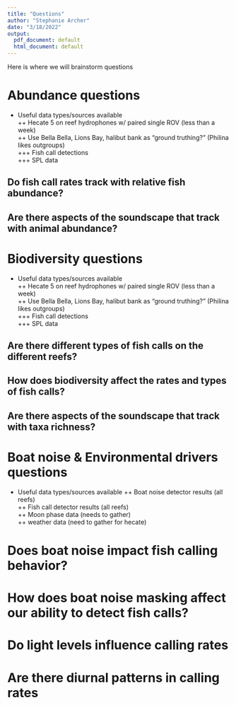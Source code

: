 ```yaml
---
title: "Questions"
author: "Stephanie Archer"
date: "3/18/2022"
output:
  pdf_document: default
  html_document: default
---
```

 
Here is where we will brainstorm questions

# Abundance questions 

+ Useful data types/sources available  
++ Hecate 5 on reef hydrophones w/ paired single ROV (less than a week)  
++ Use Bella Bella, Lions Bay, halibut bank as "ground truthing?" (Philina likes outgroups)  
+++ Fish call detections  
+++ SPL data  

## Do fish call rates track with relative fish abundance?  


## Are there aspects of the soundscape that track with animal abundance?  

# Biodiversity questions  

+ Useful data types/sources available  
++ Hecate 5 on reef hydrophones w/ paired single ROV (less than a week)  
++ Use Bella Bella, Lions Bay, halibut bank as "ground truthing?" (Philina likes outgroups)  
+++ Fish call detections  
+++ SPL data  

## Are there different types of fish calls on the different reefs?  

## How does biodiversity affect the rates and types of fish calls?  

## Are there aspects of the soundscape that track with taxa richness?  


# Boat noise & Environmental drivers questions  

+ Useful data types/sources available 
++ Boat noise detector results (all reefs)  
++ Fish call detector results (all reefs)  
++ Moon phase data (needs to gather)  
++ weather data (need to gather for hecate)  


# Does boat noise impact fish calling behavior?  

# How does boat noise masking affect our ability to detect fish calls?  
 
# Do light levels influence calling rates  

# Are there diurnal patterns in calling rates  


